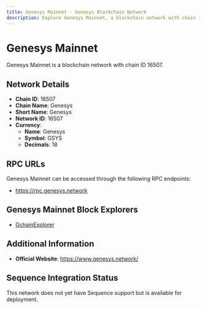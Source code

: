 ```yaml
--- 
title: Genesys Mainnet - Genesys Blockchain Network
description: Explore Genesys Mainnet, a blockchain network with chain ID 16507. Learn about its native currency, Genesys, and how to interact with the network.
---
```


# Genesys Mainnet

Genesys Mainnet is a blockchain network with chain ID 16507.

## Network Details

- **Chain ID**: 16507
- **Chain Name**: Genesys
- **Short Name**: Genesys
- **Network ID**: 16507
- **Currency**: 
  - **Name**: Genesys
  - **Symbol**: GSYS
  - **Decimals**: 18

## RPC URLs

Genesys Mainnet can be accessed through the following RPC endpoints:

- https://rpc.genesys.network

## Genesys Mainnet Block Explorers

- [GchainExplorer](https://gchainexplorer.genesys.network)

## Additional Information

- **Official Website**: https://www.genesys.network/

## Sequence Integration Status

This network does not yet have Sequence support but is available for deployment.
